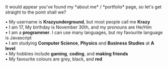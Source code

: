 
<RandTitle />
It would appear you've found my *about me* / *portfolio* page, so let's get straight to the point shall we?

• My username is **Krazyunderground**, but most people call me **Krazy**<br />
• I am 17, My birthday is November 30th, and my pronouns are He/Him<br />
• I am a **programmer**. I can use many languages, but my favourite language is Javascript<br />
• I am studying **Computer Science**, **Physics** and **Business Studies** at **A level**<br />
• My hobbies include **gaming**, **coding**, and **making friends**<br />
• My favourite colours are grey, black, and **red**<br />
